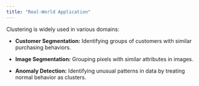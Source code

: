 ```yaml
---
title: "Real-World Application"
---
```


Clustering is widely used in various domains:

-   **Customer Segmentation:** Identifying groups of customers with similar purchasing behaviors.

-   **Image Segmentation:** Grouping pixels with similar attributes in images.

-   **Anomaly Detection:** Identifying unusual patterns in data by treating normal behavior as clusters.

## 
